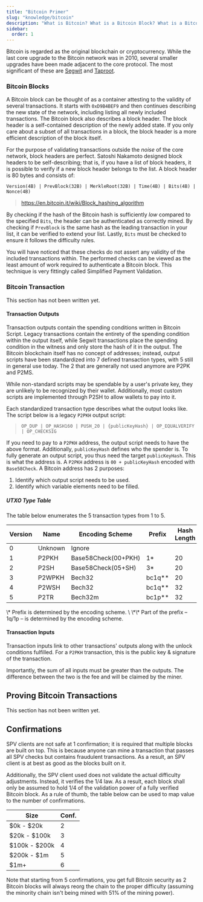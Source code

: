 ```yaml
---
title: "Bitcoin Primer"
slug: "knowledge/bitcoin"
description: "What is Bitcoin? What is a Bitcoin Block? What is a Bitcoin transaction? And how do Catalyst prove Bitcoin fulfillments? This page contains all the information required to understand how Catalyst can interact with BTC."
sidebar:
  order: 1
---
```


Bitcoin is regarded as the original blockchain or cryptocurrency. While the last core upgrade to the Bitcoin network was in 2010, several smaller upgrades have been made adjacent to the core protocol. The most significant of these are [Segwit](https://github.com/bitcoin/bips/blob/master/bip-0141.mediawiki) and [Taproot](https://github.com/bitcoin/bips/blob/master/bip-0341.mediawiki).

### Bitcoin Blocks

A Bitcoin block can be thought of as a container attesting to the validity of several transactions. It starts with `0xD9B4BEF9` and then continues describing the new state of the network, including listing all newly included transactions. The Bitcoin block also describes a block header. The block header is a self-contained description of the newly added state. If you only care about a subset of all transactions in a block, the block header is a more efficient description of the block itself.

For the purpose of validating transactions outside the _noise_ of the core network, block headers are perfect. Satoshi Nakamoto designed block headers to be self-describing; that is, if you have a list of block headers, it is possible to verify if a new block header belongs to the list. A block header is 80 bytes and consists of:

`Version(4B) | PrevBlock(32B) | MerkleRoot(32B) | Time(4B) | Bits(4B) | Nonce(4B)`
> https://en.bitcoin.it/wiki/Block_hashing_algorithm

By checking if the hash of the Bitcoin hash is sufficiently _low_ compared to the specified `Bits`, the header can be authenticated as correctly mined. By checking if `PrevBlock` is the same hash as the leading transaction in your list, it can be verified to extend your list. Lastly, `Bits` must be checked to ensure it follows the difficulty rules.

You will have noticed that these checks do not assert any validity of the included transactions within. The performed checks can be viewed as the least amount of work required to authenticate a Bitcoin block. This technique is very fittingly called Simplified Payment Validation.

### Bitcoin Transaction

This section has not been written yet.

#### Transaction Outputs

Transaction outputs contain the spending conditions written in Bitcoin Script. Legacy transactions contain the entirety of the spending condition within the output itself, while Segwit transactions place the spending condition in the witness and only store the hash of it in the output. The Bitcoin blockchain itself has no concept of addresses; instead, output scripts have been standardized into 7 defined transaction types, with 5 still in general use today. The 2 that are generally not used anymore are P2PK and P2MS.

While non-standard scripts may be spendable by a user's private key, they are unlikely to be recognized by their wallet. Additionally, most custom scripts are implemented through P2SH to allow wallets to pay into it.

Each standardized transaction type describes what the output looks like. The script below is a legacy `P2PKH` output script:

> `OP_DUP | OP_HASH160 | PUSH_20 | {publicKeyHash} | OP_EQUALVERIFY | OP_CHECKSIG`

If you need to pay to a `P2PKH` address, the output script needs to have the above format. Additionally, `publicKeyHash` defines who the spender is. To fully generate an output script, you thus need the target `publicKeyHash`. This is what the address is. A `P2PKH` address is `00 + publicKeyHash` encoded with `Base58Check`. A Bitcoin address has 2 purposes:

1. Identify which output script needs to be used.
2. Identify which variable elements need to be filled.

##### UTXO Type Table
The table below enumerates the 5 transaction types from 1 to 5.

<table>
  <thead>
    <tr>
      <th>Version</th>
      <th>Name</th>
      <th>Encoding Scheme</th>
      <th>Prefix</th>
      <th>Hash Length</th>
    </tr>
  </thead>
  <tbody>
    <tr>
      <td>0</td>
      <td>Unknown</td>
      <td>Ignore</td>
      <td></td>
      <td></td>
    </tr>
    <tr>
      <td>1</td>
      <td>P2PKH</td>
      <td>Base58Check(00+PKH)</td>
      <td>1*</td>
      <td>20</td>
    </tr>
    <tr>
      <td>2</td>
      <td>P2SH</td>
      <td>Base58Check(05+SH)</td>
      <td>3*</td>
      <td>20</td>
    </tr>
    <tr>
      <td>3</td>
      <td>P2WPKH</td>
      <td>Bech32</td>
      <td>bc1q**</td>
      <td>20</td>
    </tr>
    <tr>
      <td>4</td>
      <td>P2WSH</td>
      <td>Bech32</td>
      <td>bc1q**</td>
      <td>32</td>
    </tr>
    <tr>
      <td>5</td>
      <td>P2TR</td>
      <td>Bech32m</td>
      <td>bc1p**</td>
      <td>32</td>
    </tr>
  </tbody>
</table>
\* Prefix is determined by the encoding scheme.
\
\*\* Part of the prefix – 1q/1p – is determined by the encoding scheme.

#### Transaction Inputs

Transaction inputs link to other transactions' outputs along with the unlock conditions fulfilled. For a `P2PKH` transaction, this is the public key & signature of the transaction.

Importantly, the sum of all inputs must be greater than the outputs. The difference between the two is the fee and will be claimed by the miner.

## Proving Bitcoin Transactions

This section has not been written yet.

## Confirmations

SPV clients are not safe at 1 confirmation; it is required that multiple blocks are built on top. This is because anyone can mine a transaction that passes all SPV checks but contains fraudulent transactions. As a result, an SPV client is at best as good as the blocks built on it.

Additionally, the SPV client used does not validate the actual difficulty adjustments. Instead, it verifies the 1/4 law. As a result, each block shall only be assumed to hold 1/4 of the validation power of a fully verified Bitcoin block. As a rule of thumb, the table below can be used to map value to the number of confirmations.

| Size     | Conf. |
|----------|-------|
| \$0k - \$20k | 2 |
| \$20k - \$100k | 3 |
| \$100k - \$200k | 4 |
| \$200k - \$1m | 5 |
| \$1m+ | 6 |

Note that starting from 5 confirmations, you get full Bitcoin security as 2 Bitcoin blocks will always reorg the chain to the proper difficulty (assuming the minority chain isn't being mined with 51% of the mining power).